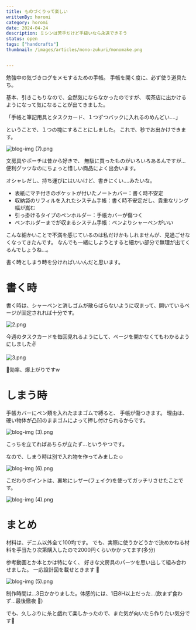 ```yaml
---
title: ものづくりって楽しい
writtenBy: horomi
category: horomi
date: 2024-04-24
description: ミシンは苦手だけど手縫いなら永遠できそう
status: open
tags: ["handcrafts"]
thumbnail: /images/articles/mono-zukuri/monomake.png


---
```


勉強中の気づきログをメモするための手帳。
手帳を開く度に、必ず使う道具たち。

基本、引きこもりなので、全然気にならなかったのですが、
喫茶店に出かけるようになって気になることが出てきました。

「手帳と筆記用具とタスクカード、１つずつバックに入れるのめんどい….」

ということで、１つの塊にすることにしました。
これで、秒でお出かけできます。

![blog-img (7).png](/images/articles/mono-zukuri/blog-img_(7).png)

文房具やポーチは昔から好きで、
無駄に買ったものがいろいろあるんですが…
便利グッツなのにちょっと惜しい商品によく出会います。

オシャレだし、持ち運びにはいいけど、書きにくい….みたいな。

- 表紙にマチ付きのポケットが付いたノートカバー：書く時不安定
- 収納袋のリフィルを入れたシステム手帳：書く時不安定だし、貴重なリング幅が嵩む
- 引っ掛けるタイプのペンホルダー：手帳カバーが傷つく
- ペンホルダーまでが収まるシステム手帳：ペンよりシャーペンがいい

こんな細かいことで不満を感じているのは私だけかもしれませんが、見過ごせなくなってきたんです。
なんでも一緒にしようとすると細かい部分で無理が出てくるんでしょうね…。

書く時としまう時を分ければいいんだと思います。

# 書く時

書く時は、シャーペンと消しゴムが散らばらないように収まって、開いているページが固定されれば十分です。

![2.png](/images/articles/mono-zukuri/2.png)

今週のタスクカードを毎回見れるようにして、ページを開かなくてもわかるようにしました✌️

![3.png](/images/articles/mono-zukuri/3.png)

🤭効率、爆上がりですw

# しまう時

手帳カバーにペン類を入れたままゴムで縛ると、
手帳が傷つきます。
理由は、硬い物体が凸凹のままゴムによって押し付けられるからです。

![blog-img (3).png](/images/articles/mono-zukuri/blog-img_(3).png)

こっちを立てればあちらが立たず…というやつです。

なので、しまう時は別で入れ物を作ってみました☺️

![blog-img (6).png](/images/articles/mono-zukuri/blog-img_(6).png)

こだわりポイントは、裏地にレザー(フェイク)を使ってガッチリさせたことです。

![blog-img (4).png](/images/articles/mono-zukuri/blog-img_(4).png)

# まとめ

材料は、デニム以外全て100均です。
でも、実際に使うかどうかで決めかねる材料を手当たり次第購入したので2000円くらいかかってます(多分)

参考動画とか本とかは特になく、
好きな文房具のパーツを思い出して組み合わせました。
一応設計図を載せときます 🎨

![blog-img (5).png](/images/articles/mono-zukuri/blog-img_(5).png)

制作時間は…3日かかりました。体感的には、1日8H以上だった…(飲まず食わず…最後徹夜 🌚)

でも、久しぶりに糸と戯れて楽しかったので、また気が向いたら作りたい気分です🎵
